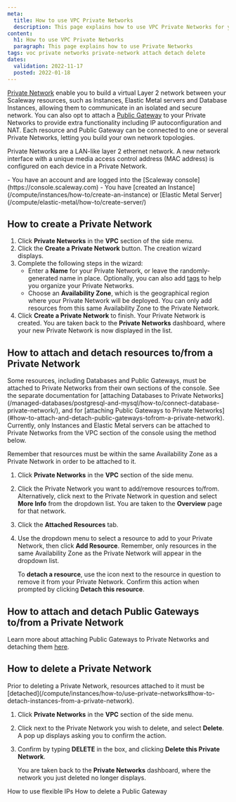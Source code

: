 ```yaml
---
meta:
  title: How to use VPC Private Networks
  description: This page explains how to use VPC Private Networks for your Scaleway services
content:
  h1: How to use VPC Private Networks
  paragraph: This page explains how to use Private Networks
tags: voc private networks private-network attach detach delete
dates:
  validation: 2022-11-17
  posted: 2022-01-18
---
```


[Private Network](/network/vpc/concepts#private-networks) enable you to build a virtual Layer 2 network between your Scaleway resources, such as Instances, Elastic Metal servers and Database Instances, allowing them to communicate in an isolated and secure network. You can also opt to attach a [Public Gateway](/network/vpc/concepts#public-gateway) to your Private Networks to provide extra functionality including IP autoconfiguration and NAT. Each resource and Public Gateway can be connected to one or several Private Networks, letting you build your own network topologies.

Private Networks are a LAN-like layer 2 ethernet network. A new network interface with a unique media access control address (MAC address) is configured on each device in a Private Network.

<Macro id="iam-requirements" />
 
<Message type="requirement">
  - You have an account and are logged into the [Scaleway console](https://console.scaleway.com)
  - You have [created an Instance](/compute/instances/how-to/create-an-instance) or [Elastic Metal Server](/compute/elastic-metal/how-to/create-server/)
</Message>

## How to create a Private Network

1. Click **Private Networks** in the **VPC** section of the side menu.
2. Click the **Create a Private Network** button. The creation wizard displays.
    <Lightbox src="scaleway-pn-creation-wiz.webp" alt="" />
3. Complete the following steps in the wizard: 
    - Enter a **Name** for your Private Network, or leave the randomly-generated name in place. Optionally, you can also add [tags](/network/vpc/concepts#tags) to help you organize your Private Networks. 
    - Choose an **Availability Zone**, which is the geographical region where your Private Network will be deployed. You can only add resources from this  same Availability Zone to the Private Network. 
4. Click **Create a Private Network** to finish. Your Private Network is created. You are taken back to the **Private Networks** dashboard, where your new Private Network is now displayed in the list.

## How to attach and detach resources to/from a Private Network

<Message type="note">
  Some resources, including Databases and Public Gateways, must be attached to Private Networks from their own sections of the console. See the separate documentation for [attaching Databases to Private Networks](/managed-databases/postgresql-and-mysql/how-to/connect-database-private-network/), and for [attaching Public Gateways to Private Networks](#how-to-attach-and-detach-public-gateways-tofrom-a-private-network). Currently, only Instances and Elastic Metal servers can be attached to Private Networks from the VPC section of the console using the method below.
</Message>

Remember that resources must be within the same Availability Zone as a Private Network in order to be attached to it.

1. Click **Private Networks** in the **VPC** section of the side menu.
2. Click the Private Network you want to add/remove resources to/from. Alternatively, click <Icon name="more" /> next to the Private Network in question and select **More Info** from the dropdown list. You are taken to the **Overview** page for that network.
3. Click the **Attached Resources** tab.
4. Use the dropdown menu to select a resource to add to your Private Network, then click **Add Resource**. Remember, only resources in the same Availability Zone as the Private Network will appear in the dropdown list. 

    To **detach a resource**, use the <Icon name="unlink" /> icon next to the resource in question to remove it from your Private Network. Confirm this action when prompted by clicking **Detach this resource**.


## How to attach and detach Public Gateways to/from a Private Network

Learn more about attaching Public Gateways to Private Networks and detaching them [here](/network/vpc/how-to/configure-a-public-gateway#how-to-attach-a-public-gateway-to-a-private-network).

## How to delete a Private Network

<Message type="note">
  Prior to deleting a Private Network, resources attached to it must be [detached](/compute/instances/how-to/use-private-networks#how-to-detach-instances-from-a-private-network).
</Message>

1. Click **Private Networks** in the **VPC** section of the side menu.
3. Click <Icon name="more" /> next to the Private Network you wish to delete, and select **Delete**. A pop up displays asking you to confirm the action.
3. Confirm by typing **DELETE** in the box, and clicking **Delete this Private Network**.

    You are taken back to the **Private Networks** dashboard, where the network you just deleted no longer displays.


<Navigation title="See Also">
  <PreviousButton to="/network/vpc/how-to/use-flexible-ips/">How to use flexible IPs</PreviousButton>
  <NextButton to="/network/vpc/how-to/delete-a-public-gateway/">How to delete a Public Gateway</NextButton>
</Navigation>
